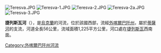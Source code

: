 {{Unreferenced|time=2015-09-22T01:31:55+00:00}}
[[Image:Teresva.JPG|right]]
[[Image:Teresva-1.JPG|right]]
[[Image:Teresva-2.JPG|right]]
[[Image:Teresva-2a.JPG|right]]
[[Image:Teresva-3.JPG|right]]

'''捷列斯瓦河'''（{{lang-uk|Тересва}}），是[[烏克蘭|烏克蘭]]的河流，位於該國西部，流經[[外喀爾巴阡州|外喀爾巴阡州]]，屬於[[蒂薩河|蒂薩河]]的支流，河道全長56公里，流域面積1,225平方公里，河口處在[[捷列斯瓦|捷列斯瓦]]西南面。

{{DEFAULTSORT:Тересва}}
[[Category:外喀爾巴阡州河流|Category:外喀爾巴阡州河流]]


{{Ukraine-river-stub}}